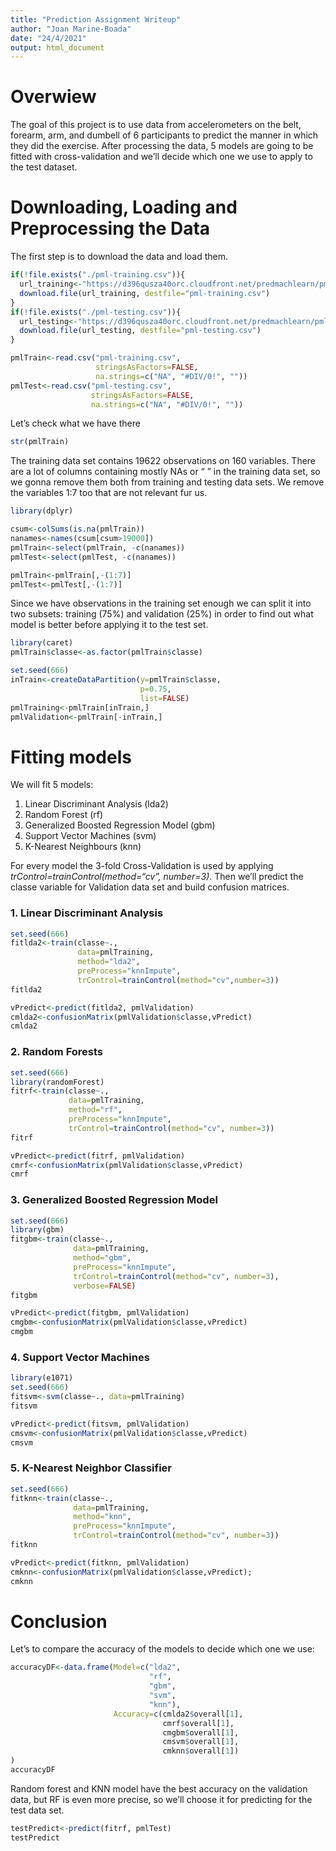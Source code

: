 ```yaml
---
title: "Prediction Assignment Writeup"
author: "Joan Marine-Boada"
date: "24/4/2021"
output: html_document
---
```


# Overwiew

The goal of this project is to use data from accelerometers on the belt, forearm, arm, and dumbell of 6 participants to predict the manner in which they did the exercise. After processing the data, 5 models are going to be fitted with cross-validation and we'll decide which one we use to apply to the test dataset.

# Downloading, Loading and Preprocessing the Data

The first step is to download the data and load them.

```r
if(!file.exists("./pml-training.csv")){
  url_training<-"https://d396qusza40orc.cloudfront.net/predmachlearn/pml-training.csv"
  download.file(url_training, destfile="pml-training.csv")
}
if(!file.exists("./pml-testing.csv")){
  url_testing<-"https://d396qusza40orc.cloudfront.net/predmachlearn/pml-testing.csv"
  download.file(url_testing, destfile="pml-testing.csv")
}

pmlTrain<-read.csv("pml-training.csv",
                   stringsAsFactors=FALSE,
                   na.strings=c("NA", "#DIV/0!", ""))
pmlTest<-read.csv("pml-testing.csv",
                  stringsAsFactors=FALSE,
                  na.strings=c("NA", "#DIV/0!", ""))
```

Let's check what we have there

```r
str(pmlTrain)
```

The training data set contains 19622 observations on 160 variables. There are a lot of columns containing mostly NAs or “ " in the training data set, so we gonna remove them both from training and testing data sets. We remove the variables 1:7 too that are not relevant fur us.

```r
library(dplyr)

csum<-colSums(is.na(pmlTrain))
nanames<-names(csum[csum>19000])
pmlTrain<-select(pmlTrain, -c(nanames))
pmlTest<-select(pmlTest, -c(nanames))

pmlTrain<-pmlTrain[,-(1:7)]
pmlTest<-pmlTest[,-(1:7)]
```

Since we have observations in the training set enough we can split it into two subsets: training (75%) and validation (25%) in order to find out what model is better before applying it to the test set.

```r
library(caret)
pmlTrain$classe<-as.factor(pmlTrain$classe)

set.seed(666)
inTrain<-createDataPartition(y=pmlTrain$classe,
                             p=0.75,
                             list=FALSE)
pmlTraining<-pmlTrain[inTrain,]
pmlValidation<-pmlTrain[-inTrain,]
```

# Fitting models

We will fit 5 models:

1. Linear Discriminant Analysis (lda2)
2. Random Forest (rf)
3. Generalized Boosted Regression Model (gbm)
4. Support Vector Machines (svm)
5. K-Nearest Neighbours (knn)

For every model the 3-fold Cross-Validation is used by applying *trControl=trainControl(method=“cv”, number=3)*. Then we’ll predict the classe variable for Validation data set and build confusion matrices.

### 1. Linear Discriminant Analysis

```r
set.seed(666)
fitlda2<-train(classe~.,
               data=pmlTraining,
               method="lda2",
               preProcess="knnImpute",
               trControl=trainControl(method="cv",number=3))
fitlda2
```

```r
vPredict<-predict(fitlda2, pmlValidation)
cmlda2<-confusionMatrix(pmlValidation$classe,vPredict)
cmlda2
```

### 2. Random Forests

```r
set.seed(666)
library(randomForest)
fitrf<-train(classe~.,
             data=pmlTraining,
             method="rf",
             preProcess="knnImpute",
             trControl=trainControl(method="cv", number=3))
fitrf
```

```r
vPredict<-predict(fitrf, pmlValidation)
cmrf<-confusionMatrix(pmlValidation$classe,vPredict)
cmrf
```

### 3. Generalized Boosted Regression Model

```r
set.seed(666)
library(gbm)
fitgbm<-train(classe~.,
              data=pmlTraining,
              method="gbm",
              preProcess="knnImpute",
              trControl=trainControl(method="cv", number=3),
              verbose=FALSE)
fitgbm
```

```r
vPredict<-predict(fitgbm, pmlValidation)
cmgbm<-confusionMatrix(pmlValidation$classe,vPredict)
cmgbm
```

### 4. Support Vector Machines

```r
library(e1071)
set.seed(666)
fitsvm<-svm(classe~., data=pmlTraining)
fitsvm
```

```r
vPredict<-predict(fitsvm, pmlValidation)
cmsvm<-confusionMatrix(pmlValidation$classe,vPredict)
cmsvm
```

### 5. K-Nearest Neighbor Classifier

```r
set.seed(666)
fitknn<-train(classe~.,
              data=pmlTraining,
              method="knn",
              preProcess="knnImpute",
              trControl=trainControl(method="cv", number=3))
fitknn
```

```r
vPredict<-predict(fitknn, pmlValidation)
cmknn<-confusionMatrix(pmlValidation$classe,vPredict);
cmknn
```

# Conclusion

Let's to compare the accuracy of the models to decide which one we use:

```r
accuracyDF<-data.frame(Model=c("lda2",
                               "rf",
                               "gbm",
                               "svm",
                               "knn"),
                       Accuracy=c(cmlda2$overall[1],
                                  cmrf$overall[1],
                                  cmgbm$overall[1],
                                  cmsvm$overall[1],
                                  cmknn$overall[1])
)
accuracyDF
```

Random forest and KNN model have the best accuracy on the validation data, but RF is even more precise, so we’ll choose it for predicting for the test data set.

```r
testPredict<-predict(fitrf, pmlTest)
testPredict
```

